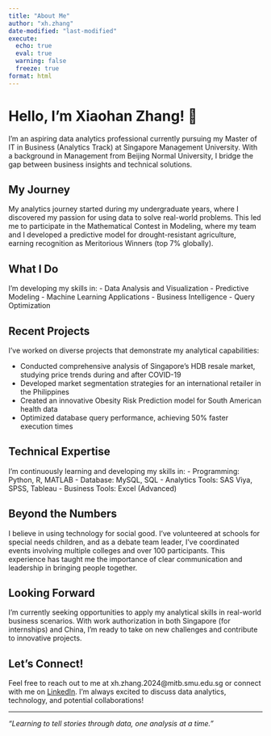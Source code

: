 ```yaml
---
title: "About Me"
author: "xh.zhang"
date-modified: "last-modified"
execute:
  echo: true
  eval: true
  warning: false
  freeze: true
format: html
---
```


# Hello, I'm Xiaohan Zhang! 👋

I'm an aspiring data analytics professional currently pursuing my Master of IT in Business (Analytics Track) at Singapore Management University. With a background in Management from Beijing Normal University, I bridge the gap between business insights and technical solutions.

## My Journey

My analytics journey started during my undergraduate years, where I discovered my passion for using data to solve real-world problems. This led me to participate in the Mathematical Contest in Modeling, where my team and I developed a predictive model for drought-resistant agriculture, earning recognition as Meritorious Winners (top 7% globally).

## What I Do

I'm developing my skills in: - Data Analysis and Visualization - Predictive Modeling - Machine Learning Applications - Business Intelligence - Query Optimization

## Recent Projects

I've worked on diverse projects that demonstrate my analytical capabilities:

-   Conducted comprehensive analysis of Singapore's HDB resale market, studying price trends during and after COVID-19
-   Developed market segmentation strategies for an international retailer in the Philippines
-   Created an innovative Obesity Risk Prediction model for South American health data
-   Optimized database query performance, achieving 50% faster execution times

## Technical Expertise

I'm continuously learning and developing my skills in: - Programming: Python, R, MATLAB - Database: MySQL, SQL - Analytics Tools: SAS Viya, SPSS, Tableau - Business Tools: Excel (Advanced)

## Beyond the Numbers

I believe in using technology for social good. I've volunteered at schools for special needs children, and as a debate team leader, I've coordinated events involving multiple colleges and over 100 participants. This experience has taught me the importance of clear communication and leadership in bringing people together.

## Looking Forward

I'm currently seeking opportunities to apply my analytical skills in real-world business scenarios. With work authorization in both Singapore (for internships) and China, I'm ready to take on new challenges and contribute to innovative projects.

## Let's Connect!

Feel free to reach out to me at xh.zhang.2024\@mitb.smu.edu.sg or connect with me on [LinkedIn](linkedin.com/in/guagua-xiaohan-zhang). I'm always excited to discuss data analytics, technology, and potential collaborations!

------------------------------------------------------------------------

*"Learning to tell stories through data, one analysis at a time."*
